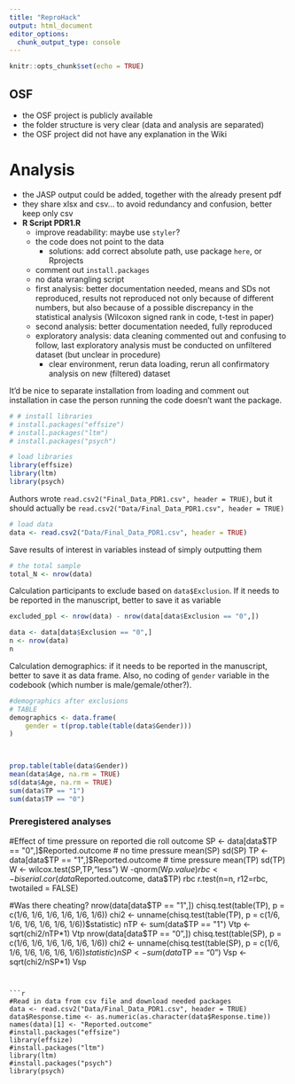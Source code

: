 ```yaml
---
title: "ReproHack"
output: html_document
editor_options: 
  chunk_output_type: console
---
```


```r
knitr::opts_chunk$set(echo = TRUE)
```

## OSF

- the OSF project is publicly available
- the folder structure is very clear (data and analysis are separated)
- the OSF project did not have any explanation in the Wiki

# Analysis


- the JASP output could be added, together with the already present pdf
- they share xlsx and csv... to avoid redundancy and confusion, better keep only csv
- **R Script PDR1.R**
    - improve readability: maybe use `styler`?
    - the code does not point to the data
        - solutions: add correct absolute path, use package `here`, or Rprojects
    - comment out `install.packages`
    - no data wrangling script
    - first analysis: better documentation needed, means and SDs not reproduced, results not reproduced not only because of different numbers, but also because of a possible discrepancy in the statistical analysis (Wilcoxon signed rank in code, t-test in paper)
    - second analysis: better documentation needed, fully reproduced
    - exploratory analysis: data cleaning commented out and confusing to follow, last exploratory analysis must be conducted on unfiltered dataset (but unclear in procedure)
        - clear environment, rerun data loading, rerun all confirmatory analysis on new (filtered) dataset




It'd be nice to separate installation from loading and comment out installation in case the person running the code doesn't want the package.
```r

# # install libraries
# install.packages("effsize")
# install.packages("ltm")
# install.packages("psych")

# load libraries
library(effsize)
library(ltm)
library(psych)
```

Authors wrote `read.csv2("Final_Data_PDR1.csv", header = TRUE)`, but it should actually be `read.csv2("Data/Final_Data_PDR1.csv", header = TRUE)`

```r
# load data
data <- read.csv2("Data/Final_Data_PDR1.csv", header = TRUE)
```


Save results of interest in variables instead of simply outputting them
```r
# the total sample
total_N <- nrow(data)

```

Calculation participants to exclude based on `data$Exclusion`. If it needs to be reported in the manuscript, better to save it as variable

```r
excluded_ppl <- nrow(data) - nrow(data[data$Exclusion == "0",])
```

```r
data <- data[data$Exclusion == "0",]
n <- nrow(data)
n
```

Calculation demographics: if it needs to be reported in the manuscript, better to save it as data frame. Also, no coding of `gender` variable in the codebook (which number is male/gemale/other?).

```r

#demographics after exclusions
# TABLE
demographics <- data.frame(
    gender = t(prop.table(table(data$Gender)))
)
    


prop.table(table(data$Gender))
mean(data$Age, na.rm = TRUE)
sd(data$Age, na.rm = TRUE)
sum(data$TP == "1")
sum(data$TP == "0")

```














###################################
###   Preregistered analyses    ###
###################################

#Effect of time pressure on reported die roll outcome
SP <- data[data$TP == "0",]$Reported.outcome # no time pressure 
mean(SP)
sd(SP)
TP <- data[data$TP == "1",]$Reported.outcome # time pressure
mean(TP)
sd(TP)
W <- wilcox.test(SP,TP,"less")
W
-qnorm(W$p.value)
rbc <- biserial.cor(data$Reported.outcome, data$TP)
rbc
r.test(n=n, r12=rbc, twotailed = FALSE)

#Was there cheating?
nrow(data[data$TP == "1",])
chisq.test(table(TP), p = c(1/6, 1/6, 1/6, 1/6, 1/6, 1/6))
chi2 <- unname(chisq.test(table(TP), p = c(1/6, 1/6, 1/6, 1/6, 1/6, 1/6))$statistic)
nTP <- sum(data$TP == "1")
Vtp <- sqrt(chi2/nTP*1)
Vtp
nrow(data[data$TP == "0",])
chisq.test(table(SP), p = c(1/6, 1/6, 1/6, 1/6, 1/6, 1/6))
chi2 <- unname(chisq.test(table(SP), p = c(1/6, 1/6, 1/6, 1/6, 1/6, 1/6))$statistic)
nSP <- sum(data$TP == "0")
Vsp <- sqrt(chi2/nSP*1)
Vsp








```


```r


#Read in data from csv file and download needed packages
data <- read.csv2("Data/Final_Data_PDR1.csv", header = TRUE)
data$Response.time <- as.numeric(as.character(data$Response.time))
names(data)[1] <- "Reported.outcome"
#install.packages("effsize")
library(effsize)
#install.packages("ltm")
library(ltm)
#install.packages("psych")
library(psych)




```








